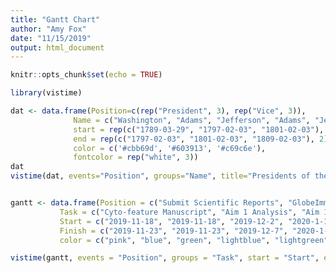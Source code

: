 ```yaml
---
title: "Gantt Chart"
author: "Amy Fox"
date: "11/15/2019"
output: html_document
---
```


```r
knitr::opts_chunk$set(echo = TRUE)
```

```r
library(vistime)

dat <- data.frame(Position=c(rep("President", 3), rep("Vice", 3)),
              Name = c("Washington", "Adams", "Jefferson", "Adams", "Jefferson", "Burr"),
              start = rep(c("1789-03-29", "1797-02-03", "1801-02-03"), 2),
              end = rep(c("1797-02-03", "1801-02-03", "1809-02-03"), 2),
              color = c('#cbb69d', '#603913', '#c69c6e'),
              fontcolor = rep("white", 3))
dat
vistime(dat, events="Position", groups="Name", title="Presidents of the USA")


gantt <- data.frame(Position = c("Submit Scientific Reports", "GlobeImmune", "Esx5", "Analyze sequencing", "Outline", "Cyto-feature chapter RD", "Lit Review", "Website", "LinkedIn", "CV", "Rv1411c Myeloid", "Plan CCR2 experiment", "CCR2 experiment", "Plan populations", "Order mice"),
           Task = c("Cyto-feature Manuscript", "Aim 1 Analysis", "Aim 1 Analysis", "Skill Acquisition", "Dissertation", "Dissertation", "Dissertation", "Skill Acquisition", "Career Development", "Career Development", "Aim 1 Analysis", "Lab Experiments", "Lab Experiments", "Lab Experiments", "Lab Experiments"),
           Start = c("2019-11-18", "2019-11-18", "2019-12-2", "2020-1-15", "2019-12-2", "2020-1-15", "2020-1-30", "2019-12-8", "2019-12-8", "2020-1-17", "2019-12-8", "2019-11-19", "2019-12-2", "2020-1-16", "2020-1-19"),
           Finish = c("2019-11-23", "2019-11-23", "2019-12-7", "2020-1-22", "2019-12-7", "2020-1-30", "2020-2-14", "2019-12-15", "2019-12-15", "2020-1-24", "2019-12-15", "2019-11-25", "2019-12-14", "2020-1-22", "2020-1-20"),
           color = c("pink", "blue", "green", "lightblue", "lightgreen", "purple", "pink", "lightpurple", "lightpink", "lightblue", "yellow", "orange", "yellow", "hotpink", "blue"))

vistime(gantt, events = "Position", groups = "Task", start = "Start", end = "Finish", title = "PhD Completion")
```

